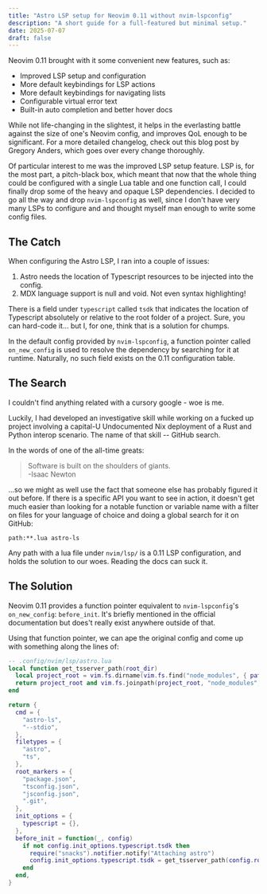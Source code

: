 ```yaml
---
title: "Astro LSP setup for Neovim 0.11 without nvim-lspconfig"
description: "A short guide for a full-featured but minimal setup."
date: 2025-07-07
draft: false
---
```


Neovim 0.11 brought with it some convenient new features, such as:
- Improved LSP setup and configuration
- More default keybindings for LSP actions
- More default keybindings for navigating lists
- Configurable virtual error text
- Built-in auto completion and better hover docs

While not life-changing in the slightest, it helps in the everlasting battle against the size of one's Neovim config, and improves QoL enough to be significant. For a more detailed changelog, check out <Link href="https://gpanders.com/blog/whats-new-in-neovim-0-11/#improved-hover-documentation">this blog post</Link> by Gregory Anders, which goes over every change thoroughly.

Of particular interest to me was the improved LSP setup feature. LSP is, for the most part, a pitch-black box, which meant that now that the whole thing could be configured with a single Lua table and one function call, I could finally drop some of the heavy and opaque LSP dependencies. I decided to go all the way and drop `nvim-lspconfig` as well, since I don't have very many LSPs to configure and and thought myself man enough to write some config files.

## The Catch
When configuring the Astro LSP, I ran into a couple of issues:
1. Astro needs the location of Typescript resources to be injected into the config.
2. MDX language support is null and void. Not even syntax highlighting!

There is a field under `typescript` called `tsdk` that indicates the location of Typescript absolutely or relative to the root folder of a project. Sure, you can hard-code it... but I, for one, think that is a solution for chumps.

In the <Link href="https://github.com/neovim/nvim-lspconfig/blob/master/lua/lspconfig/configs/astro.lua">default config</Link> provided by `nvim-lspconfig`, a function pointer called `on_new_config` is used to resolve the dependency by searching for it at runtime. Naturally, no such field exists on the 0.11 configuration table.

## The Search
I couldn't find anything related with a cursory google - woe is me.

Luckily, I had developed an investigative skill while working on a <Link href="https://github.com/rozukke/rust-gan">fucked up project</Link> involving a capital-U Undocumented Nix deployment of a Rust and Python interop scenario. The name of that skill -- GitHub search.

In the words of one of the all-time greats:

> Software is built on the shoulders of giants.\
> -Isaac Newton

...so we might as well use the fact that someone else has probably figured it out before. If there is a specific API you want to see in action, it doesn't get much easier than looking for a notable function or variable name with a filter on files for your language of choice and doing a global search for it on GitHub:

```
path:**.lua astro-ls
```

Any path with a lua file under `nvim/lsp/` is a 0.11 LSP configuration, and holds the solution to our woes. Reading the docs can suck it.

## The Solution
Neovim 0.11 provides a function pointer equivalent to `nvim-lspconfig`'s `on_new_config`: <Link href="https://neovim.io/doc/user/lsp.html#vim.lsp.ClientConfig">`before_init`</Link>. It's briefly mentioned in the official documentation but does't really exist anywhere outside of that.

Using that function pointer, we can ape the original config and come up with something along the lines of:

```lua
-- .config/nvim/lsp/astro.lua 
local function get_tsserver_path(root_dir)
  local project_root = vim.fs.dirname(vim.fs.find("node_modules", { path = root_dir, upward = true })[1])
  return project_root and vim.fs.joinpath(project_root, "node_modules", "typescript", "lib") or ""
end

return {
  cmd = {
    "astro-ls",
    "--stdio",
  },
  filetypes = {
    "astro",
    "ts",
  },
  root_markers = {
    "package.json",
    "tsconfig.json",
    "jsconfig.json",
    ".git",
  },
  init_options = {
    typescript = {},
  },
  before_init = function(_, config)
    if not config.init_options.typescript.tsdk then
      require("snacks").notifier.notify("Attaching astro")
      config.init_options.typescript.tsdk = get_tsserver_path(config.root_dir)
    end
  end,
}
```

